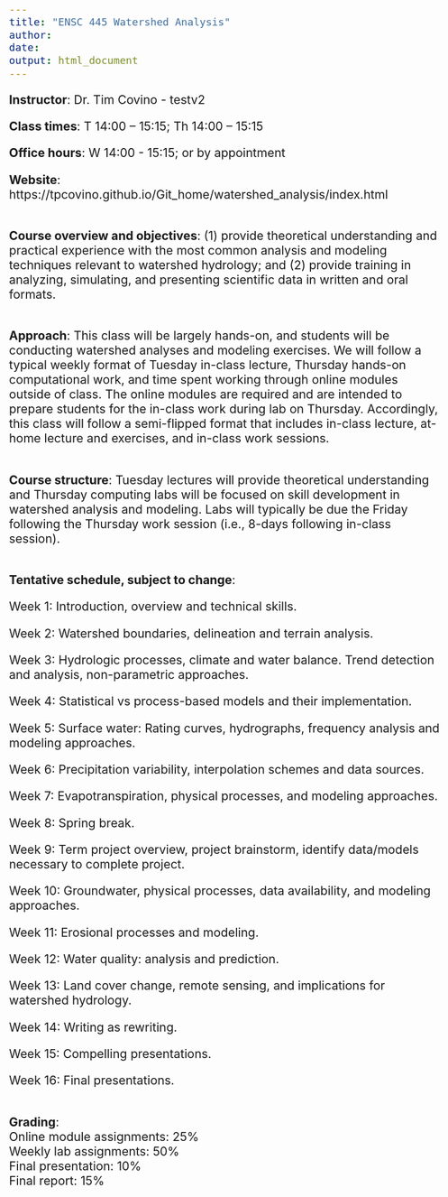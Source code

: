 ```yaml
---
title: "ENSC 445 Watershed Analysis"
author: 
date: 
output: html_document
---
```

<style type="text/css">
  body{
  font-size: 16pt;
}
</style>


**Instructor**: Dr. Tim Covino - testv2

**Class times**: T 14:00 – 15:15; Th 14:00 – 15:15

**Office hours**: W 14:00 - 15:15; or by appointment

**Website**: https://tpcovino.github.io/Git_home/watershed_analysis/index.html

<br>
**Course overview and objectives**: (1) provide theoretical understanding and practical experience with the most common analysis and modeling techniques relevant to watershed hydrology; and (2) provide training in analyzing, simulating, and presenting scientific data in written and oral formats.

<br>
**Approach**: This class will be largely hands-on, and students will be conducting watershed analyses and modeling exercises. We will follow a typical weekly format of Tuesday in-class lecture, Thursday hands-on computational work, and time spent working through online modules outside of class. The online modules are required and are intended to prepare students for the in-class work during lab on Thursday. Accordingly, this class will follow a semi-flipped format that includes in-class lecture, at-home lecture and exercises, and in-class work sessions. 

<br>
**Course structure**: Tuesday lectures will provide theoretical understanding and Thursday computing labs will be focused on skill development in watershed analysis and modeling. Labs will typically be due the Friday following the Thursday work session (i.e., 8-days following in-class session).  
  

<br>
**Tentative schedule, subject to change**:

Week 1: Introduction, overview and technical skills.

Week 2: Watershed boundaries, delineation and terrain analysis.

Week 3: Hydrologic processes, climate and water balance. Trend detection and analysis, non-parametric approaches.

Week 4: Statistical vs process-based models and their implementation. 

Week 5: Surface water: Rating curves, hydrographs, frequency analysis and modeling approaches.

Week 6: Precipitation variability, interpolation schemes and data sources.

Week 7: Evapotranspiration, physical processes, and modeling approaches.

Week 8: Spring break.

Week 9: Term project overview, project brainstorm, identify data/models necessary to complete project.

Week 10: Groundwater, physical processes, data availability, and modeling approaches. 

Week 11: Erosional processes and modeling.

Week 12: Water quality: analysis and prediction.

Week 13: Land cover change, remote sensing, and implications for watershed hydrology.

Week 14: Writing as rewriting.

Week 15: Compelling presentations.

Week 16: Final presentations.

<br>
**Grading**:<br>
Online module assignments: 25% <br>
Weekly lab assignments: 50% <br>
Final presentation: 10% <br>
Final report: 15% <br>



